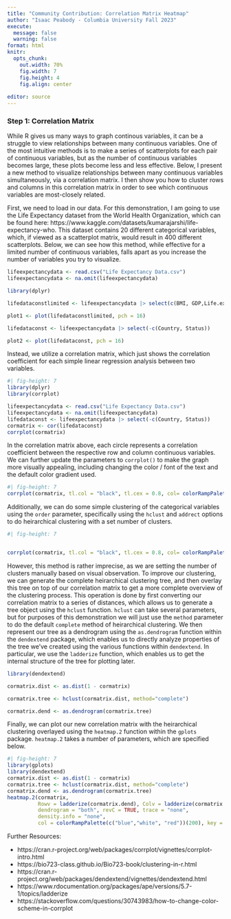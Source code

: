 ```yaml
---
title: "Community Contribution: Correlation Matrix Heatmap"
author: "Isaac Peabody - Columbia University Fall 2023"
execute:
  message: false
  warning: false
format: html
knitr:
  opts_chunk: 
    out.width: 70%
    fig.width: 7
    fig.height: 4
    fig.align: center    
    
editor: source
---
```


### Step 1: Correlation Matrix

While R gives us many ways to graph continous variables, it can be a struggle to view relationships between many continuous variables. One of the most intuitive methods is to make a series of scatterplots for each pair of continuous variables, but as the number of continuous variables becomes large, these plots become less and less effective. Below, I present a new method to visualize relationships between many continuous variables simultaneously, via a correlation matrix. I then show you how to cluster rows and columns in this correlation matrix in order to see which continuous variables are most-closely related.

First, we need to load in our data. For this demonstration, I am going to use the Life Expectancy dataset from the World Health Organization, which can be found here: https://www.kaggle.com/datasets/kumarajarshi/life-expectancy-who. This dataset contains 20 different categorical variables, which, if viewed as a scatterplot matrix, would result in 400 different scatterplots. Below, we can see how this method, while effective for a limited number of continuous variables, falls apart as you increase the number of variables you try to visualize.

```r
lifeexpectancydata <- read.csv("Life Expectancy Data.csv")
lifeexpectancydata <- na.omit(lifeexpectancydata)

library(dplyr)

lifedataconstlimited <- lifeexpectancydata |> select(c(BMI, GDP,Life.expectancy))

plot1 <- plot(lifedataconstlimited, pch = 16)

lifedataconst <- lifeexpectancydata |> select(-c(Country, Status))

plot2 <- plot(lifedataconst, pch = 16)
```


Instead, we utilize a correlation matrix, which just shows the correlation coefficient for each simple linear regression analysis between two variables.

```r
#| fig-height: 7
library(dplyr)
library(corrplot)

lifeexpectancydata <- read.csv("Life Expectancy Data.csv")
lifeexpectancydata <- na.omit(lifeexpectancydata)
lifedataconst <- lifeexpectancydata |> select(-c(Country, Status))
cormatrix <- cor(lifedataconst)
corrplot(cormatrix)
```
In the correlation matrix above, each circle represents a correlation coefficient between the respective row and column continuous variables. We can further update the parameters to `corrplot()` to make the graph more visually appealing, including changing the color / font of the text and the default color gradient used.

```r
#| fig-height: 7
corrplot(cormatrix, tl.col = "black", tl.cex = 0.8, col= colorRampPalette(c("blue","white", "red"))(200))
```

Additionally, we can do some simple clustering of the categorical variables using the `order` parameter, specifically using the `hclust` and `addrect` options to do heirarchical clustering with a set number of clusters.

```r
#| fig-height: 7


corrplot(cormatrix, tl.col = "black", tl.cex = 0.8, col= colorRampPalette(c("blue","white", "red"))(200), order = 'hclust', addrect = 2)


```

However, this method is rather imprecise, as we are setting the number of clusters manually based on visual observation. To improve our clustering, we can generate the complete heirarchical clustering tree, and then overlay this tree on top of our correlation matrix to get a more complete overview of the clustering process. This operation is done by first converting our correlation matrix to a series of distances, which allows us to generate a tree object using the `hclust` function. `hclust` can take several parameters, but for purposes of this demonstration we will just use the `method` parameter to do the default `complete` method of heirarchical clustering. We then represent our tree as a dendrogram using the `as.dendrogram` function within the `dendextend` package, which enables us to directly analyze properties of the tree we've created using the various functions within `dendextend`. In particular, we use the `ladderize` function, which enables us to get the internal structure of the tree for plotting later.

```r
library(dendextend)

cormatrix.dist <- as.dist(1 - cormatrix)

cormatrix.tree <- hclust(cormatrix.dist, method="complete")

cormatrix.dend <- as.dendrogram(cormatrix.tree)
```

Finally, we can plot our new correlation matrix with the heirarchical clustering overlayed using the `heatmap.2` function within the `gplots` package. `heatmap.2` takes a number of parameters, which are specified below.
```r
#| fig-height: 7
library(gplots)
library(dendextend)
cormatrix.dist <- as.dist(1 - cormatrix)
cormatrix.tree <- hclust(cormatrix.dist, method="complete")
cormatrix.dend <- as.dendrogram(cormatrix.tree)
heatmap.2(cormatrix, 
          Rowv = ladderize(cormatrix.dend), Colv = ladderize(cormatrix.dend), 
          dendrogram = "both", revC = TRUE, trace = "none", 
          density.info = "none",
          col = colorRampPalette(c("blue","white", "red"))(200), key = TRUE)
```

Further Resources:

* https://cran.r-project.org/web/packages/corrplot/vignettes/corrplot-intro.html
* https://bio723-class.github.io/Bio723-book/clustering-in-r.html
* https://cran.r-project.org/web/packages/dendextend/vignettes/dendextend.html
* https://www.rdocumentation.org/packages/ape/versions/5.7-1/topics/ladderize
* https://stackoverflow.com/questions/30743983/how-to-change-color-scheme-in-corrplot


